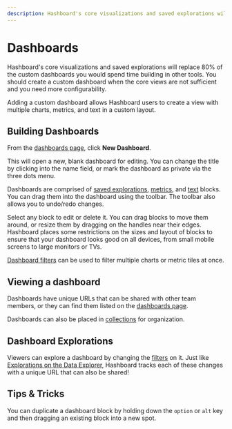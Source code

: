 ```yaml
---
description: Hashboard's core visualizations and saved explorations will replace 80% of the custom dashboards you would spend time building in other tools
---
```


# Dashboards

Hashboard's core visualizations and saved explorations will replace 80% of the custom dashboards you would spend time building in other tools. You should create a custom dashboard when the core views are not sufficient and you need more configurability.

Adding a custom dashboard allows Hashboard users to create a view with multiple
charts, metrics, and text in a custom layout.

## Building Dashboards

From the [dashboards page](https://hashboard.com/app/p/dashboards), click
**New Dashboard**.

This will open a new, blank dashboard for editing. You can change the title by
clicking into the name field, or mark the dashboard as private via the
three dots menu.

Dashboards are comprised of [saved explorations](/dashboards/saved-explorations), [metrics](/dashboards/Metrics), and
[text](/dashboards/Text) blocks. You can drag them into the dashboard using the toolbar.
The toolbar also allows you to undo/redo changes.

Select any block to edit or delete it. You can drag blocks to move them around,
or resize them by dragging on the handles near their edges. Hashboard places some
restrictions on the sizes and layout of blocks to ensure that your dashboard
looks good on all devices, from small mobile screens to large monitors or TVs.

[Dashboard filters](Filters.md) can be used to filter multiple charts
or metric tiles at once.

## Viewing a dashboard

Dashboards have unique URLs that can be shared with other team members, or
they can find them listed on the [dashboards page](https://hashboard.com/app/p/dashboards).

Dashboards can also be placed in [collections](/docs/project-management/collections)
for organization.

## Dashboard Explorations

Viewers can explore a dashboard by changing the [filters](Filters.md) on it. Just
like [Explorations on the Data Explorer](/docs/visualizing-data/explorations), Hashboard
tracks each of these changes with a unique URL that can also be shared!

## Tips & Tricks

You can duplicate a dashboard block by holding down the `option` or `alt` key and then dragging an existing block into a new spot.
